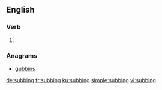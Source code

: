 ==English==

===Verb===
{{head|en|present participle}}

# {{present participle of|sub|lang=en|nocat=1}}

===Anagrams===
* [[gubbins#English|gubbins]]

[[de:subbing]]
[[fr:subbing]]
[[ku:subbing]]
[[simple:subbing]]
[[vi:subbing]]